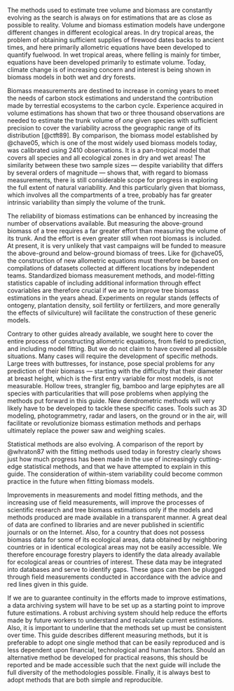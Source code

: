 \chapterannex{Conclusions and recommendations}

The methods used to estimate tree volume and biomass are constantly evolving as the search is always on for estimations that are as close as possible to reality. Volume and biomass estimation models have undergone different changes in different ecological areas. In dry tropical areas, the problem of obtaining sufficient supplies of firewood dates backs to ancient times, and here primarily allometric equations have been developed to quantify fuelwood. In wet tropical areas, where felling is mainly for timber, equations have been developed primarily to estimate volume. Today, climate change is of increasing concern and interest is being shown in biomass models in both wet and dry forests.

Biomass measurements are destined to increase in coming years to meet the needs of carbon stock estimations and understand the contribution made by terrestial ecosystems to the carbon cycle. Experience acquired in volume estimations has shown that two or three thousand observations are needed to estimate the trunk volume of *one* given species with sufficient precision to cover the variability across  the geographic range of its distribution [@ctft89]. By comparison, the biomass model established by @chave05, which is one of the most widely used biomass models today, was calibrated using 2410 observations. It is a pan-tropical model that covers all species and all ecological zones in dry and wet areas! The similarity between these two sample sizes --- despite variability that differs by several orders of magnitude --- shows that, with regard to biomass measurements, there is still considerable scope for progress in exploring the full extent of natural variability. And this particularly given that biomass, which involves all the compartments of a tree, probably has far greater intrinsic variability than simply the volume of the trunk.

The reliability of biomass estimations can be enhanced by increasing the number of observations available. But measuring the above-ground biomass of a tree requires a far greater effort than measuring the volume of its trunk. And the effort is even greater still when root biomass is included. At present, it is very unlikely that vast campaigns will be funded to measure the above-ground and below-ground biomass of trees. Like for @chave05, the construction of new allometric equations must therefore be based on compilations of datasets collected at different locations by independent teams. Standardized biomass measurement methods, and model-fitting statistics capable of including additional information through effect covariables are therefore crucial if we are to improve tree biomass estimations in the years ahead. Experiments on regular stands (effects of ontogeny, plantation density, soil fertility or fertilizers, and more generally the effects of silviculture) will facilitate the construction of these generic models.

Contrary to other guides already available, we sought here to cover the entire process of constructing allometric equations, from field to prediction, and including model fitting. But we do not claim to have covered all possible situations. Many cases will require the development of specific methods. Large trees with buttresses, for instance, pose special problems for any prediction of their biomass --- starting with the difficulty that their diameter at breast height, which is the first entry variable for most models, is not measurable. Hollow trees, strangler fig, bamboo and large epiphytes are all species with particularities that will pose problems when applying the methods put forward in this guide. New dendrometric methods will very likely have to be developed to tackle these specific cases. Tools such as 3D modeling, photogrammetry, radar and lasers, on the ground or in the air, will facilitate or revolutionize biomass estimation methods and perhaps ultimately replace the power saw and weighing scales.

Statistical methods are also evolving. A comparison of the report by @whraton87 with the fitting methods used today in forestry clearly shows just how much progress has been made in the use of increasingly cutting-edge statistical methods, and that we have attempted to explain in this guide. The consideration of within-stem variability could become common practice in the future when fitting biomass models.

Improvements in measurements and model fitting methods, and the increasing use of field measurements, will improve the processes of scientific research and tree biomass estimations only if the models and methods produced are made available in a transparent manner. A great deal of data are confined to libraries and are never published in scientific journals or on the Internet. Also, for a country that does not possess biomass data for some of its ecological areas, data obtained by neighboring countries or in identical ecological areas may not be easily accessible. We therefore encourage forestry players to identify the data already available for ecological areas or countries of interest. These data may be integrated into databases and serve to identify gaps. These gaps can then be plugged through field measurements conducted in accordance with the advice and red lines given in this guide.

If we are to guarantee continuity in the efforts made to improve estimations, a data archiving system will have to be set up as a starting point to improve future estimations. A robust archiving system should help reduce the efforts made by future workers to understand and recalculate current estimations. Also, it is important to underline that the methods set up must be consistent over time. This guide describes different measuring methods, but it is preferable to adopt one single method that can be easily reproduced and is less dependent upon financial, technological and human factors. Should an alternative method be developed for practical reasons, this should be reported and be made accessible such that the next guide will include the full diversity of the methodologies possible. Finally, it is always best to adopt methods that are both simple and reproducible.
